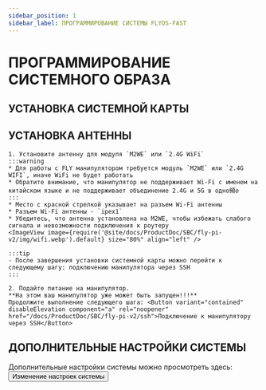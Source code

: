```yaml
---
sidebar_position: 1
sidebar_label: ПРОГРАММИРОВАНИЕ СИСТЕМЫ FLYOS-FAST
---
```








# ПРОГРАММИРОВАНИЕ СИСТЕМНОГО ОБРАЗА

<FASTFASLH name="H5" />

            
## УСТАНОВКА СИСТЕМНОЙ КАРТЫ

<Tabs>
    <TabItem value="usb" label="Схема установки M2WE на PI-V2" default>
        <ImageView image={require('@site/docs/ProductDoc/SBC/fly-pi-v2/img/m2we.webp').default} size="30%" align="center" />
    </TabItem>
    <TabItem value="can" label="Схема установки TF-карты на PI-V2">
        <ImageView image={require('@site/docs/ProductDoc/SBC/fly-pi-v2/img/tf.webp').default} size="30%" align="center" />
    </TabItem>
</Tabs>

## УСТАНОВКА АНТЕННЫ

    1. Установите антенну для модуля `M2WE` или `2.4G WiFi`
    :::warning
    * Для работы с FLY манипулятором требуется модуль `M2WE` или `2.4G WIFI`, иначе WiFi не будет работать
    * Обратите внимание, что манипулятор не поддерживает Wi-Fi с именем на китайском языке и не поддерживает объединение 2.4G и 5G в одно頻о
    :::
    * Место с красной стрелкой указывает на разъем Wi-Fi антенны
    * Разъем Wi-Fi антенны - `ipex1`
    * Убедитесь, что антенна установлена на M2WE, чтобы избежать слабого сигнала и невозможности подключения к роутеру
    <ImageView image={require('@site/docs/ProductDoc/SBC/fly-pi-v2/img/wifi.webp').default} size="80%" align="left" /> 

    :::tip
    - После завершения установки системной карты можно перейти к следующему шагу: подключению манипулятора через SSH
    :::

    2. Подайте питание на манипулятор.  
    **На этом ваш манипулятор уже может быть запущен!!!**  
    Продолжите выполнение следующего шага: <Button variant="contained" disableElevation component="a" rel="noopener" href="/docs/ProductDoc/SBC/fly-pi-v2/ssh">Подключение к манипулятору через SSH</Button>

## ДОПОЛНИТЕЛЬНЫЕ НАСТРОЙКИ СИСТЕМЫ

Дополнительные настройки системы можно просмотреть здесь: <Button variant="contained" disableElevation component="a" rel="noopener" href="/docs/ProductDoc/SBC/fly-pi-v2/flyos/os_config">Изменение настроек системы</Button>
